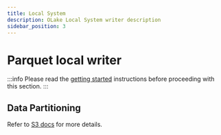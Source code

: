 ```yaml
---
title: Local System
description: OLake Local System writer description
sidebar_position: 3
---
```


# Parquet local writer

:::info
Please read the [getting started](../../getting-started/overview) instructions before proceeding with this section.
:::

<Tabs>

<TabItem value="docker" label="Using Dockerized OLake" default>

<DockerParquetConfig/>

</TabItem>

<TabItem value="local" label="Build OLake" default>

<LocalParquetConfig/>

</TabItem>

</Tabs>

## Data Partitioning
Refer to [S3 docs](../parquet/partitioning) for more details.


